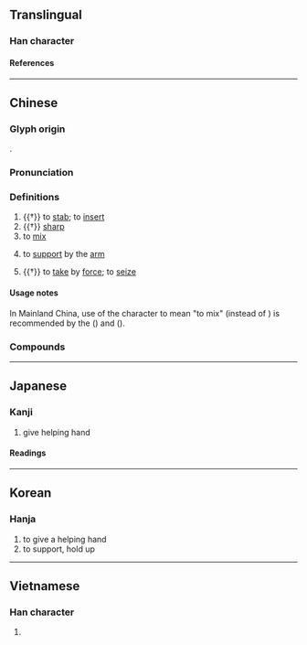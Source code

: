 {{also|搀}}
{{character info/new}}
==Translingual==

===Han character===
{{Han char|rn=64|rad=手|as=17|sn=20|four=57013|canj=QNRI|ids=⿰扌毚}}

====References====
{{Han ref|kx=0463.140|dkj=12991|dj=0812.190|hdz=31984.160|uh=6519}}

----

==Chinese==
{{zh-forms|s=搀}}

===Glyph origin===
{{Han etym}}
{{Han compound|手|毚|c1=s|c2=p|ls=psc}}.

===Pronunciation===
{{zh-pron
|m=chān
|c=caam1
|h=pfs=
|md=
|mn=chham
|w=
|mc=y
|oc=y
|cat=v,a
}}

===Definitions===
{{zh-hanzi}}

# {{†}} to [[stab]]; to [[insert]]
# {{†}} [[sharp]]
# to [[mix]]
#: {{zh-alt-inline|摻}}
# to [[support]] by the [[arm]]
#: {{zh-alt-inline|摻}}
# {{†}} to [[take]] by [[force]]; to [[seize]]

====Usage notes====
In Mainland China, use of the character {{zh-l|摻}} to mean "to mix" (instead of {{lang|zh|攙}}) is recommended  by the ''{{w|The First Series of Standardized Forms of Words with Non-standardized Variant Forms}}'' ({{w2|zh|pref=《|第一批异形词整理表|suf=》}}) and ''{{w|Xiandai Hanyu Guifan Cidian}}'' ({{w2|zh|pref=《|现代汉语规范词典|suf=》}}).

===Compounds===
{{zh-der|攙雜|攙合|攙和|攙夥|攙越|攙言接語|攙先|打攙|攙口|攙空|攙話接舌|攙兌|攙扶婆|攙扶|攙行奪市|攙親|攙假|攙放|攙奪|長攙攙}}

----

==Japanese==

===Kanji===
{{ja-kanji|grade=|rs=手17}}

# give helping hand

====Readings====
{{ja-readings
|goon=せん
|kanon=さん, しん
|kanyoon=ざん
|kun=さ-す
}}

----

==Korean==

===Hanja===
{{ko-hanja|참}}

# to give a helping hand
# to support, hold up

----

==Vietnamese==

===Han character===
{{vi-readings|rs=手17|reading=sọm}}

# {{rfdef|vi|sort=手17}}